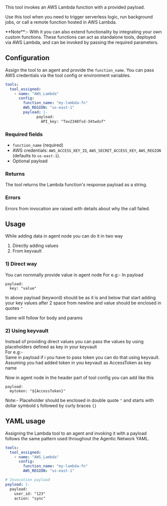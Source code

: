 This tool invokes an AWS Lambda function with a provided payload.

Use this tool when you need to trigger serverless logic, run background jobs, or call a remote function hosted in AWS Lambda.


<p>**Note**:- With it you can also extend functionality by integrating your own custom functions. These functions can act as standalone tools, deployed via AWS Lambda, and can be invoked by passing the required parameters. </p>

## Configuration

Assign the tool to an agent and provide the `function_name`. You can pass AWS credentials via the tool config or environment variables.

```yaml
tools:
  tool_assigned:
    - name: "AWS_Lambda"
      config:
        function_name: "my-lambda-fn"
        AWS_REGION: "us-east-1"
        payload: |-
              payload:
                API_key: "Tav2348fsd-34twdsf"
```



### Required fields

- `function_name` (required)
- AWS credentials: `AWS_ACCESS_KEY_ID`, `AWS_SECRET_ACCESS_KEY`, `AWS_REGION` (defaults to `us-east-1`).
- Optional payload

### Returns

The tool returns the Lambda function's response payload as a string.

### Errors

Errors from invocation are raised with details about why the call failed.

## Usage

While adding data in agent node you can do it in two way
1. Directly adding values
2. From keyvault

### 1) Direct way

You can nornmally provide value in agent node
For e.g:-
In payload
```
payload:     
  key: "value" 
```
In above payload (keyword) should be as it is and below that start adding your key values after 2 space from newline and value should be enclosed in quotes `"` 

Same will follow for body and params

### 2) Using keyvault

Instead of providing direct values you can pass the values by using placeholders defined as key in your keyvault <br />
For e.g:-<br />
Same in payload if i you have to pass token you can do that using keyvault. Assuming you had added token in you keyvault as AccessToken as key name

Now in agent node in the header part of tool config you can add like this
```
payload:     
  mytoken: "${AccessToken}" 
```
Note:- Placeholder should be enclosed in double quote `"` and starts with dollar symbold `$` followed by curly braces `{}`

## YAML usage

Assigning the Lambda tool to an agent and invoking it with a payload follows the same pattern used throughout the Agentic Network YAML.

```yaml
tools:
  tool_assigned:
    - name: "AWS_Lambda"
      config:
        function_name: "my-lambda-fn"
        AWS_REGION: "us-east-1"

# Invocation payload
payload: |-
  payload:
    user_id: "123"
    action: "sync"
```
